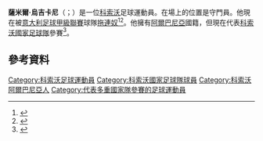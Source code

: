 {{noteTA
|G1=Football
|G2=uefa
|1=zh-hans:乌吉卡尼;zh-hk:烏簡尼;zh-tw:烏吉卡尼;
}}

'''薩米爾·烏吉卡尼'''（{{lang-sq|Samir Ujkani}}；{{bd|1988年|7月5日|catIdx=Ujkani}}）是一位[[科索沃|科索沃]]足球運動員。在場上的位置是守門員。他現在被[[意大利足球甲級聯賽|意大利足球甲級聯賽]]球隊[[拖連奴足球會|拖連奴]]<ref>{{cite news |url=http://asport.info/zamparini-e-konfirmon-ujkani-portier-i-ri-i-palermos/ |publisher=asport |language=sq |accessdate=16 June 2012 |date=14 June 2012 |title=Zamparini e konfirmon: Ujkani portier i ri i Palermos |deadurl=yes |archiveurl=https://web.archive.org/web/20120618213333/http://asport.info/zamparini-e-konfirmon-ujkani-portier-i-ri-i-palermos/ |archivedate=2012-06-18 }}</ref><ref>{{cite news |url=http://www.tribalfootball.com/articles/samir-ujkani-happy-be-staying-palermo-3249901 |publisher=tribalfootball |accessdate=19 June 2012 |date=19 June 2012 |title=Samir Ujkani happy to be staying with Palermo |archive-date=2019-09-24 |archive-url=https://web.archive.org/web/20190924015649/https://www.tribalfootball.com/articles/samir-ujkani-happy-be-staying-palermo-3249901 |dead-url=no }}</ref>。他擁有[[阿爾巴尼亞|阿爾巴尼亞]]國籍，但現在代表[[科索沃國家足球隊|科索沃國家足球隊]]參賽<ref>{{cite web |url=http://www.gazetatema.net/web/2014/02/13/ujkani-braktis-shqiperine-zgjedh-kosoven/ |title=Ujkani braktis Shqipërinë, zgjedh Kosovën |language=sq |accessdate=14 February 2014 |publisher=Gazeta Tema |archiveurl=https://web.archive.org/web/20140213172459/http://www.gazetatema.net/web/2014/02/13/ujkani-braktis-shqiperine-zgjedh-kosoven/ |archivedate=2014-02-13 |deadurl=yes }}</ref>。

==參考資料==
{{Reflist}}

{{Torino F.C. squad}}

{{DEFAULTSORT: Ujkani, Samir}}
[[Category:科索沃足球運動員|Category:科索沃足球運動員]]
[[Category:科索沃國家足球隊球員|Category:科索沃國家足球隊球員]]
[[Category:科索沃阿爾巴尼亞人|Category:科索沃阿爾巴尼亞人]]
[[Category:代表多重國家隊參賽的足球運動員|Category:代表多重國家隊參賽的足球運動員]]